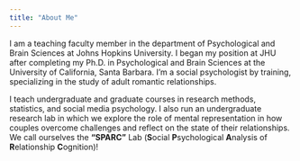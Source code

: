 ---
title: "About Me"
---

I am a teaching faculty member in the department of Psychological and Brain Sciences at Johns Hopkins University. I began my position at JHU after completing my Ph.D. in Psychological and Brain Sciences at the University of California, Santa Barbara. I'm a social psychologist by training, specializing in the study of adult romantic relationships.

I teach undergraduate and graduate courses in research methods, statistics, and social media psychology. I also run an undergraduate research lab in which we explore the role of mental representation in how couples overcome challenges and reflect on the state of their relationships. We call ourselves the **"SPARC"** Lab (**S**ocial **P**sychological **A**nalysis of **R**elationship **C**ognition)!
